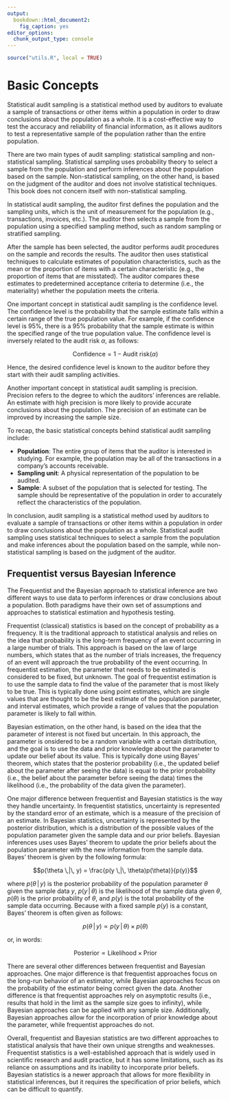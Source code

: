 ```yaml
---
output:
  bookdown::html_document2:
    fig_caption: yes
editor_options:
  chunk_output_type: console
---
```


```r
source("utils.R", local = TRUE)
```

# Basic Concepts {#CHAPTER-2}

Statistical audit sampling is a statistical method used by auditors to evaluate
a sample of transactions or other items within a population in order to draw
conclusions about the population as a whole. It is a cost-effective way to test
the accuracy and reliability of financial information, as it allows auditors to
test a representative sample of the population rather than the entire population.

There are two main types of audit sampling: statistical sampling and
non-statistical sampling. Statistical sampling uses probability theory to
select a sample from the population and perform inferences about the population
based on the sample. Non-statistical sampling, on the other hand, is based on
the judgment of the auditor and does not involve statistical techniques. This
book does not concern itself with non-statistical sampling.

In statistical audit sampling, the auditor first defines the population and the
sampling units, which is the unit of measurement for the population
(e.g., transactions, invoices, etc.). The auditor then selects a sample from the
population using a specified sampling method, such as random sampling or
stratified sampling.

After the sample has been selected, the auditor performs audit procedures on the
sample and records the results. The auditor then uses statistical techniques to
calculate estimates of population characteristics, such as the mean or the
proportion of items with a certain characteristic (e.g., the proportion of
items that are misstated). The auditor compares these estimates to predetermined
acceptance criteria to determine (i.e., the materiality) whether the population
meets the criteria.

One important concept in statistical audit sampling is the confidence level. The
confidence level is the probability that the sample estimate falls within a
certain range of the true population value. For example, if the confidence level
is 95%, there is a 95% probability that the sample estimate is within the
specified range of the true population value. The confidence level is inversely
related to the audit risk $\alpha$, as follows:

$$\text{Confidence} = 1 - \text{Audit risk}(\alpha)$$

Hence, the desired confidence level is known to the auditor before they start
with their audit sampling activities.

Another important concept in statistical audit sampling is precision. Precision
refers to the degree to which the auditors' inferences are reliable. An estimate
with high precision is more likely to provide accurate conclusions about the
population. The precision of an estimate can be improved by increasing the
sample size.

To recap, the basic statistical concepts behind statistical audit sampling
include:

- **Population**: The entire group of items that the auditor is interested in
  studying. For example, the population may be all of the transactions in a
  company's accounts receivable.
- **Sampling unit**: A physical representation of the population to be audited.
- **Sample**: A subset of the population that is selected for testing. The
  sample should be representative of the population in order to accurately
  reflect the characteristics of the population.

In conclusion, audit sampling is a statistical method used by auditors to
evaluate a sample of transactions or other items within a population in order to
draw conclusions about the population as a whole. Statistical audit sampling
uses statistical techniques to select a sample from the population and make
inferences about the population based on the sample, while non-statistical
sampling is based on the judgment of the auditor.

## Frequentist versus Bayesian Inference

The Frequentist and the Bayesian approach to statistical inference are two
different ways to use data to perform inferences or draw conclusions about a
population. Both paradigms have their own set of assumptions and approaches to
statistical estimation and hypothesis testing.

Frequentist (classical) statistics is based on the concept of probability as a
frequency. It is the traditional approach to statistical analysis and relies on
the idea that probability is the long-term frequency of an event occurring in a
large number of trials. This approach is based on the law of large numbers,
which states that as the number of trials increases, the frequency of an event
will approach the true probability of the event occurring. In frequentist
estimation, the parameter that needs to be estimated is considered to be fixed,
but unknown. The goal of frequentist estimation is to use the sample data to
find the value of the parameter that is most likely to be true. This is
typically done using point estimates, which are single values that are thought
to be the best estimate of the population parameter, and interval estimates,
which provide a range of values that the population parameter is likely to fall
within.

Bayesian estimation, on the other hand, is based on the idea that the parameter
of interest is not fixed but uncertain. In this approach, the parameter is 
onsidered to be a random variable with a certain distribution, and the goal is
to use the data and prior knowledge about the parameter to update our belief
about its value. This is typically done using Bayes' theorem, which states that
the posterior probability (i.e., the updated belief about the parameter after
seeing the data) is equal to the prior probability (i.e., the belief about the
parameter before seeing the data) times the likelihood (i.e., the probability of
the data given the parameter).

One major difference between frequentist and Bayesian statistics is the way
they handle uncertainty. In frequentist statistics, uncertainty is represented
by the standard error of an estimate, which is a measure of the precision of an
estimate. In Bayesian statistics, uncertainty is represented by the posterior
distribution, which is a distribution of the possible values of the population
parameter given the sample data and our prior beliefs. Bayesian inferences
uses uses Bayes' theorem to update the prior beliefs about the population
parameter with the new information from the sample data. Bayes' theorem is given
by the following formula:

$$p(\theta \,|\, y) = \frac{p(y \,|\, \theta)p(\theta)}{p(y)}$$

where $p(\theta \,|\, y)$ is the posterior probability of the population
parameter $\theta$ given the sample data $y$, $p(y \,|\, \theta)$ is the
likelihood of the sample data given $\theta$, $p(\theta)$ is the prior
probability of $\theta$, and $p(y)$ is the total probability of the sample data
occurring. Because with a fixed sample $p(y)$ is a constant, Bayes' theorem is
often given as follows:

$$p(\theta \,|\, y) \propto p(y \,|\, \theta) \times p(\theta)$$

or, in words:

$$\text{Posterior} \propto \text{Likelihood} \times \text{Prior}$$

There are several other differences between frequentist and Bayesian approaches.
One major difference is that frequentist approaches focus on the long-run
behavior of an estimator, while Bayesian approaches focus on the probability of
the estimator being correct given the data. Another difference is that
frequentist approaches rely on asymptotic results (i.e., results that hold in
the limit as the sample size goes to infinity), while Bayesian approaches can be
applied with any sample size. Additionally, Bayesian approaches allow for the
incorporation of prior knowledge about the parameter, while frequentist
approaches do not.

Overall, frequentist and Bayesian statistics are two different approaches to
statistical analysis that have their own unique strengths and weaknesses.
Frequentist statistics is a well-established approach that is widely used in
scientific research and audit practice, but it has some limitations, such as its
reliance on assumptions and its inability to incorporate prior beliefs. Bayesian
statistics is a newer approach that allows for more flexibility in statistical
inferences, but it requires the specification of prior beliefs, which can be
difficult to quantify.
